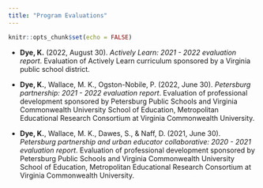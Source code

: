 ```yaml
---
title: "Program Evaluations"
---
```


```r
knitr::opts_chunk$set(echo = FALSE)
```

-   **Dye, K.** (2022, August 30). *Actively Learn: 2021 - 2022 evaluation report*. Evaluation of Actively Learn curriculum sponsored by a Virginia public school district.

-   **Dye, K.**, Wallace, M. K., Ogston-Nobile, P. (2022, June 30). *Petersburg partnership: 2021 - 2022 evaluation report*. Evaluation of professional development sponsored by Petersburg Public Schools and Virginia Commonwealth University School of Education, Metropolitan Educational Research Consortium at Virginia Commonwealth University.

-   **Dye, K.**, Wallace, M. K., Dawes, S., & Naff, D. (2021, June 30). *Petersburg partnership and urban educator collaborative: 2020 - 2021 evaluation report*. Evaluation of professional development sponsored by Petersburg Public Schools and Virginia Commonwealth University School of Education, Metropolitan Educational Research Consortium at Virginia Commonwealth University.

# 
